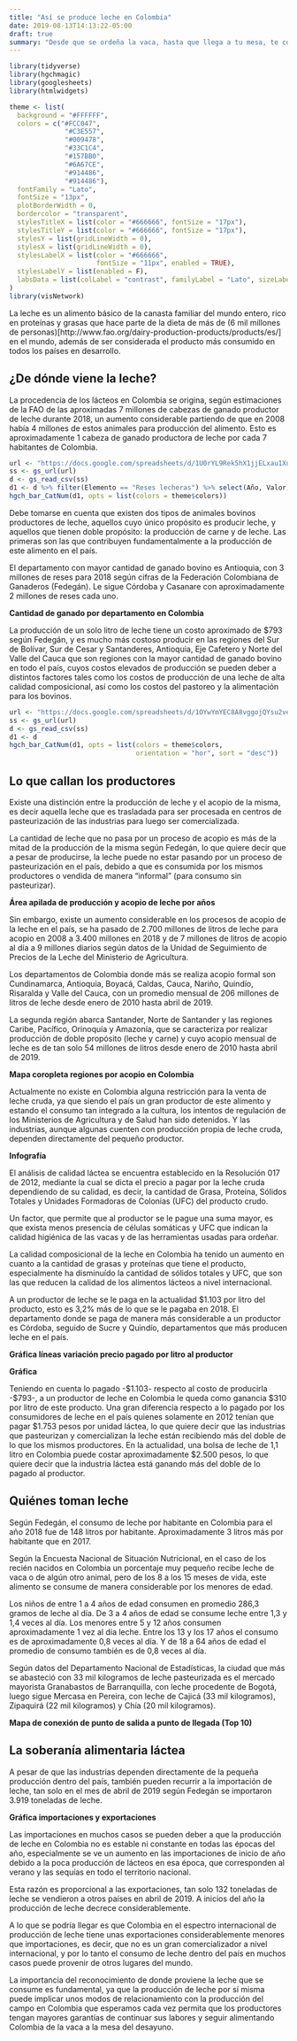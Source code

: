 ```yaml
---
title: "Así se produce leche en Colombia"
date: 2019-08-13T14:13:22-05:00
draft: true
summary: "Desde que se ordeña la vaca, hasta que llega a tu mesa, te contamos todo lo que quieres saber sobre la producción de leche en Colombia."
---
```

```r
library(tidyverse)
library(hgchmagic)
library(googlesheets)
library(htmlwidgets)

theme <- list(
  background = "#FFFFFF",
  colors = c("#FCC047",
              "#C3E557",
              "#009478",
              "#33C1C4",
              "#157BB0",
              "#6A67CE",
              "#914486",
              "#914486"),
  fontFamily = "Lato",
  fontSize = "13px",
  plotBorderWidth = 0,
  bordercolor = "transparent",
  stylesTitleX = list(color = "#666666", fontSize = "17px"),
  stylesTitleY = list(color = "#666666", fontSize = "17px"),
  stylesY = list(gridLineWidth = 0),
  stylesX = list(gridLineWidth = 0),
  stylesLabelX = list(color = "#666666",
                      fontSize = "11px", enabled = TRUE),
  stylesLabelY = list(enabled = F),
  labsData = list(colLabel = "contrast", familyLabel = "Lato", sizeLabel = NULL, textDecoration = "none")
)
library(visNetwork)
```

La leche es un alimento básico de la canasta familiar del mundo entero, rico en proteínas y grasas que hace parte de la dieta de más de (6 mil millones de personas)[http://www.fao.org/dairy-production-products/products/es/] en el mundo, además de ser considerada el producto más consumido en todos los países en desarrollo.

## ¿De dónde viene la leche?

La procedencia de los lácteos en Colombia se origina, según estimaciones de la FAO de las aproximadas 7 millones de cabezas de ganado productor de leche durante 2018, un aumento considerable partiendo de que en 2008 había 4 millones de estos animales para producción del alimento. Esto es aproximadamente 1 cabeza de ganado productora de leche por cada 7 habitantes de Colombia.

```r
url <- "https://docs.google.com/spreadsheets/d/1U0rYL9Rek5hX1jjELxau1XuAcnzhQT3SBduMMo5jhTE/edit#gid=1713691804"
ss <- gs_url(url)
d <- gs_read_csv(ss)
d1 <- d %>% filter(Elemento == "Reses lecheras") %>% select(Año, Valor)
hgch_bar_CatNum(d1, opts = list(colors = theme$colors))
```

Debe tomarse en cuenta que existen dos tipos de animales bovinos productores de leche, aquellos cuyo único propósito es producir leche, y aquellos que tienen doble propósito: la producción de carne y de leche. Las primeras son las que contribuyen fundamentalmente a la producción de este alimento en el país.

El departamento con mayor cantidad de ganado bovino es Antioquia, con 3 millones de reses para 2018 según cifras de la Federación Colombiana de Ganaderos (Fedegán). Le sigue Córdoba y Casanare con aproximadamente 2 millones de reses cada uno.

**Cantidad de ganado por departamento en Colombia**

La producción de un solo litro de leche tiene un costo aproximado de $793 según Fedegán, y es mucho más costoso producir en las regiones del Sur de Bolívar, Sur de Cesar y Santanderes, Antioquia, Eje Cafetero y Norte del Valle del Cauca que son regiones con la mayor cantidad de ganado bovino en todo el país, cuyos costos elevados de producción se pueden deber a distintos factores tales como los costos de producción de una leche de alta calidad composicional, así como los costos del pastoreo y la alimentación para los bovinos.

```r
url <- "https://docs.google.com/spreadsheets/d/1OYwYmYEC8A8vggojQYsu2veAZpnemuReye7nf72FTCc/edit#gid=2088413564"
ss <- gs_url(url)
d <- gs_read_csv(ss)
d1 <- d 
hgch_bar_CatNum(d1, opts = list(colors = theme$colors, 
                                orientation = "hor", sort = "desc"))
```

## Lo que callan los productores

Existe una distinción entre la producción de leche y el acopio de la misma, es decir aquella leche que es trasladada para ser procesada en centros de pasteurización de las industrias para luego ser comercializada.

La cantidad de leche que no pasa por un proceso de acopio es más de la mitad de la producción de la misma según Fedegán, lo que quiere decir que a pesar de producirse, la leche puede no estar pasando por un proceso de pasteurización en el país, debido a que es consumida por los mismos productores o vendida de manera “informal” (para consumo sin pasteurizar).

**Área apilada de producción y acopio de leche por años**

Sin embargo, existe un aumento considerable en los procesos de acopio de la leche en el país, se ha pasado de 2.700 millones de litros de leche para acopio en 2008 a 3.400 millones en 2018 y de 7 millones de litros de acopio al día a 9 millones diarios según datos de la Unidad de Seguimiento de Precios de la Leche del Ministerio de Agricultura.

Los departamentos de Colombia donde más se realiza acopio formal son Cundinamarca, Antioquia, Boyacá, Caldas, Cauca, Nariño, Quindío, Risaralda y Valle del Cauca, con un promedio mensual de 206 millones de litros de leche desde enero de 2010 hasta abril de 2019.

La segunda región abarca Santander, Norte de Santander y las regiones Caribe, Pacífico, Orinoquía y Amazonía, que se caracteriza por realizar producción de doble propósito (leche y carne) y cuyo acopio mensual de leche es de tan solo 54 millones de litros desde enero de 2010 hasta abril de 2019.

**Mapa coropleta regiones por acopio en Colombia**

Actualmente no existe en Colombia alguna restricción para la venta de leche cruda, ya que siendo el país un gran productor de este alimento y estando el consumo tan integrado a la cultura, los intentos de regulación de los Ministerios de Agricultura y de Salud han sido detenidos. Y las industrias, aunque algunas cuenten con producción propia de leche cruda, dependen directamente del pequeño productor.

**Infografía**

El análisis de calidad láctea se encuentra establecido en la Resolución 017 de 2012, mediante la cual se dicta el precio a pagar por la leche cruda dependiendo de su calidad, es decir, la cantidad de Grasa, Proteína, Sólidos Totales y Unidades Formadoras de Colonias (UFC) del producto crudo.

Un factor, que permite que al productor se le pague una suma mayor, es que exista menos presencia de células somáticas y UFC que indican la calidad higiénica de las vacas y de las herramientas usadas para ordeñar.

La calidad composicional de la leche en Colombia ha tenido un aumento en cuanto a la cantidad de grasas y proteínas que tiene el producto, especialmente ha disminuído la cantidad de sólidos totales y UFC, que son las que reducen la calidad de los alimentos lácteos a nivel internacional.

A un productor de leche se le paga en la actualidad $1.103 por litro del producto, esto es 3,2% más de lo que se le pagaba en 2018. El departamento donde se paga de manera más considerable a un productor es Córdoba, seguido de Sucre y Quindío, departamentos que más producen leche en el país.

**Gráfica líneas variación precio pagado por litro al productor**

**Gráfica**

Teniendo en cuenta lo pagado -$1.103- respecto al costo de producirla -$793-, a un productor de leche en Colombia le queda como ganancia $310 por litro de este producto. Una gran diferencia respecto a lo pagado por los consumidores de leche en el país quienes solamente en 2012 tenían que pagar $1.753 pesos por unidad láctea, lo que quiere decir que las industrias que pasteurizan y comercializan la leche están recibiendo más del doble de lo que los mismos productores. En la actualidad, una bolsa de leche de 1,1 litro en Colombia puede costar aproximadamente $2.500 pesos, lo que quiere decir que la industria láctea está ganando más del doble de lo pagado al productor.

## Quiénes toman leche

Según Fedegán, el consumo de leche por habitante en Colombia para el año 2018 fue de 148 litros por habitante. Aproximadamente 3 litros más por habitante que en 2017.

Según la Encuesta Nacional de Situación Nutricional, en el caso de los recién nacidos en Colombia un porcentaje muy pequeño recibe leche de vaca o de algún otro animal, pero de los 8 a los 15 meses de vida, este alimento se consume de manera considerable por los menores de edad.

Los niños de entre 1 a 4 años de edad consumen en promedio 286,3 gramos de leche al día. De 3 a 4 años de edad se consume leche entre 1,3 y 1,4 veces al día. Los menores entre 5 y 12 años consumen aproximadamente 1 vez al día leche. Entre los 13 y los 17 años el consumo es de aproximadamente 0,8 veces al día. Y de 18 a 64 años de edad el promedio de consumo también es de 0,8 veces al día.

Según datos del Departamento Nacional de Estadísticas, la ciudad que más se abasteció con 33 mil kilogramos de leche pasteurizada es el mercado mayorista Granabastos de Barranquilla, con leche procedente de Bogotá, luego sigue Mercasa en Pereira, con leche de Cajicá (33 mil kilogramos), Zipaquirá (22 mil kilogramos) y Chía (20 mil kilogramos).

**Mapa de conexión de punto de salida a punto de llegada (Top 10)**

## La soberanía alimentaria láctea

A pesar de que las industrias dependen directamente de la pequeña producción dentro del país, también pueden recurrir a la importación de leche, tan solo en el mes de abril de 2019 según Fedegán se importaron 3.919 toneladas de leche.

**Gráfica importaciones y exportaciones**

Las importaciones en muchos casos se pueden deber a que la producción de leche en Colombia no es estable ni constante en todas las épocas del año, especialmente se ve un aumento en las importaciones de inicio de año debido a la poca producción de lácteos en esa época, que corresponden al verano y las sequías en todo el territorio nacional.

Esta razón es proporcional a las exportaciones, tan solo 132 toneladas de leche se vendieron a otros países en abril de 2019. A inicios del año la producción de leche decrece considerablemente.

A lo que se podría llegar es que Colombia en el espectro internacional de producción de leche tiene unas exportaciones considerablemente menores que importaciones, es decir, que no es un gran comercializador a nivel internacional, y por lo tanto el consumo de leche dentro del país en muchos casos puede provenir de otros lugares del mundo.

La importancia del reconocimiento de donde proviene la leche que se consume es fundamental, ya que la producción de leche por sí misma puede implicar unos modos de relacionamiento con la producción del campo en Colombia que esperamos cada vez permita que los productores tengan mayores garantías de continuar sus labores y seguir alimentando Colombia de la vaca a la mesa del desayuno.
